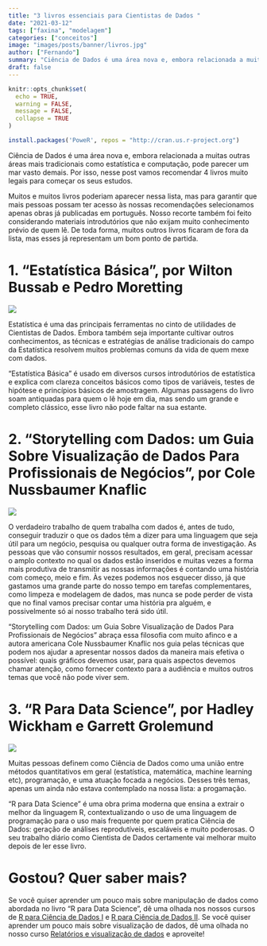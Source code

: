 ```yaml
---
title: "3 livros essenciais para Cientistas de Dados "
date: "2021-03-12"
tags: ["faxina", "modelagem"]
categories: ["conceitos"]
image: "images/posts/banner/livros.jpg"
author: ["Fernando"]
summary: "Ciência de Dados é uma área nova e, embora relacionada a muitas outras áreas mais tradicionais como estatística e computação, pode parecer um mar vasto demais. Por isso, nesse post vamos te recomendar 3 livros muito legais para começar os seus estudos."
draft: false
---
```


```r
knitr::opts_chunk$set(
  echo = TRUE,
  warning = FALSE, 
  message = FALSE, 
  collapse = TRUE
)

install.packages('PoweR', repos = "http://cran.us.r-project.org")
```

Ciência de Dados é uma área nova e, embora relacionada a muitas outras áreas mais tradicionais como estatística e computação, pode parecer um mar vasto demais. Por isso, nesse post vamos recomendar 4 livros muito legais para começar os seus estudos.

Muitos e muitos livros poderiam aparecer nessa lista, mas para garantir que mais pessoas possam ter acesso às nossas recomendações selecionamos apenas obras já publicadas em português. Nosso recorte também foi feito considerando materiais introdutórios que não exijam muito conhecimento prévio de quem lê. De toda forma, muitos outros livros ficaram de fora da lista, mas esses já representam um bom ponto de partida.

# 1. "Estatística Básica", por Wilton Bussab e Pedro Moretting

<img src = "https://blog.curso-r.com/images/posts/conteudo/livros/morettin.png">


Estatística é uma das principais ferramentas no cinto de utilidades de Cientistas de Dados. Embora também seja importante cultivar outros conhecimentos, as técnicas e estratégias de análise tradicionais do campo da Estatística resolvem muitos problemas comuns da vida de quem mexe com dados. 

"Estatística Básica" é usado em diversos cursos introdutórios de estatística e explica com clareza conceitos básicos como tipos de variáveis, testes de hipótese e princípios básicos de amostragem. Algumas passagens do livro soam antiquadas para quem o lê hoje em dia, mas sendo um grande e completo clássico, esse livro não pode faltar na sua estante.

# 2. "Storytelling com Dados: um Guia Sobre Visualização de Dados Para Profissionais de Negócios", por Cole Nussbaumer Knaflic

<img src = "https://blog.curso-r.com/images/posts/conteudo/livros/cole.png">

O verdadeiro trabalho de quem trabalha com dados é, antes de tudo, conseguir traduzir o que os dados têm a dizer para uma linguagem que seja útil para um negócio, pesquisa ou qualquer outra forma de investigação. As pessoas que vão consumir nossos resultados, em geral, precisam acessar o amplo contexto no qual os dados estão inseridos e muitas vezes a forma mais produtiva de transmitir as nossas informações é contando uma história com começo, meio e fim. Às vezes podemos nos esquecer disso, já que gastamos uma grande parte do nosso tempo em tarefas complementares, como limpeza e modelagem de dados, mas nunca se pode perder de vista que no final vamos precisar contar uma história pra alguém, e possivelmente só aí nosso trabalho terá sido útil.

"Storytelling com Dados: um Guia Sobre Visualização de Dados Para Profissionais de Negócios" abraça essa filosofia com muito afinco e a autora americana Cole Nussbaumer Knaflic nos guia pelas técnicas que podem nos ajudar a apresentar nossos dados da maneira mais efetiva o possível: quais gráficos devemos usar, para quais aspectos devemos chamar atenção, como fornecer contexto para a audiência e muitos outros temas que você não pode viver sem.

# 3. "R Para Data Science", por Hadley Wickham e Garrett Grolemund 

<img src = "https://blog.curso-r.com/images/posts/conteudo/livros/r4ds.png">

Muitas pessoas definem como Ciência de Dados como uma união entre métodos quantitativos em geral (estatística, matemática, machine learning etc), programação, e uma atuação focada a negócios. Desses três temas, apenas um ainda não estava contemplado na nossa lista: a progamação.

"R para Data Science" é uma obra prima moderna que ensina a extrair o melhor da linguagem R, contextualizando o uso de uma linguagem de programação para o uso mais frequente por quem pratica Ciência de Dados: geração de análises reprodutíveis, escaláveis e muito poderosas. O seu trabalho diário como Cientista de Dados certamente vai melhorar muito depois de ler esse livro.

# Gostou? Quer saber mais?

Se você quiser aprender um pouco mais sobre manipulação de dados como abordada no livro "R para Data Science", dê uma olhada nos nossos cursos de [R para Ciência de Dados I](https://curso-r.com/cursos/r4ds-1/) e [R para Ciência de Dados II](https://curso-r.com/cursos/r4ds-2/). Se você quiser aprender um pouco mais sobre visualização de dados, dê uma olhada no nosso curso [Relatórios e visualização de dados](https://curso-r.com/cursos/visualizacao/) e aproveite!

